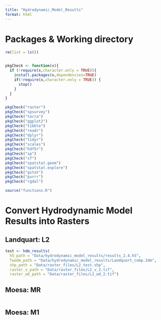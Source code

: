 ```yaml
---
title: "Hydrodynamic_Model_Results"
format: html
---
```


# Packages & Working directory
```r
rm(list = ls())


pkgCheck <- function(x){ 
  if (!require(x,character.only = TRUE)){
    install.packages(x,dependencies=TRUE)
    if(!require(x,character.only = TRUE)) {
      stop()
    }
  }
}

pkgCheck("raster")
pkgCheck("spsurvey")
pkgCheck("terra")
pkgCheck("ggplot2")
pkgCheck("tibble")
pkgCheck("readr")
pkgCheck("dplyr")
pkgCheck("tidyr")
pkgCheck("scales")
pkgCheck("hdf5r")
pkgCheck("sp")
pkgCheck("sf")
pkgCheck("spatstat.geom")
pkgCheck("spatstat.explore")
pkgCheck("gstat")
pkgCheck("purrr")
pkgCheck("rgdal")
```

```r
source("functions.R")
```

# Convert Hydrodynamic Model Results into Rasters
## Landquart: L2
```r
test <- hdm_results(
  h5_path = "Data/hydrodynamic_model_results/results_2.4.h5", 
  Twodm_path = "Data/hydrodynamic_model_results/Landquart_comp.2dm",
  shp_path = "Data/raster_files/L2_test.shp", 
  raster_v_path = "Data/raster_files/L2_v_2.tif",
  raster_wd_path = "Data/raster_files/L2_wd_2.tif")

```

## Moesa: MR
```r
```

## Moesa: M1
```r
```


